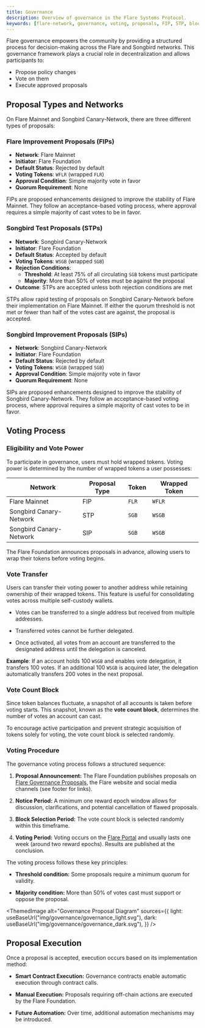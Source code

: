 ```yaml
---
title: Governance
description: Overview of governance in the Flare Systems Protocol.
keywords: [flare-network, governance, voting, proposals, FIP, STP, blockchain]
---
```



Flare governance empowers the community by providing a structured process for decision-making across the Flare and Songbird networks.
This governance framework plays a crucial role in decentralization and allows participants to:

- Propose policy changes
- Vote on them
- Execute approved proposals

## Proposal Types and Networks

On Flare Mainnet and Songbird Canary-Network, there are three different types of proposals:

### Flare Improvement Proposals (FIPs)

- **Network**: Flare Mainnet
- **Initiator**: Flare Foundation
- **Default Status**: Rejected by default
- **Voting Tokens**: `WFLR` (wrapped `FLR`)
- **Approval Condition**: Simple majority vote in favor
- **Quorum Requirement**: None

FIPs are proposed enhancements designed to improve the stability of Flare Mainnet.
They follow an acceptance-based voting process, where approval requires a simple majority of cast votes to be in favor.

### Songbird Test Proposals (STPs)

- **Network**: Songbird Canary-Network
- **Initiator**: Flare Foundation
- **Default Status**: Accepted by default
- **Voting Tokens**: `WSGB` (wrapped `SGB`)
- **Rejection Conditions**:
  - **Threshold**: At least 75% of all circulating `SGB` tokens must participate
  - **Majority**: More than 50% of votes must be against the proposal
- **Outcome**: STPs are accepted unless both rejection conditions are met

STPs allow rapid testing of proposals on Songbird Canary-Network before their implementation on Flare Mainnet.
If either the quorum threshold is not met or fewer than half of the votes cast are against, the proposal is accepted.

### Songbird Improvement Proposals (SIPs)

- **Network**: Songbird Canary-Network
- **Initiator**: Flare Foundation
- **Default Status**: Rejected by default
- **Voting Tokens**: `WSGB` (wrapped `SGB`)
- **Approval Condition**: Simple majority vote in favor
- **Quorum Requirement**: None

SIPs are proposed enhancements designed to improve the stability of Songbird Canary-Network.
They follow an acceptance-based voting process, where approval requires a simple majority of cast votes to be in favor.

## Voting Process

### Eligibility and Vote Power

To participate in governance, users must hold wrapped tokens. Voting power is determined by the number of wrapped tokens a user possesses:

| Network                 | Proposal Type | Token | Wrapped Token |
| ----------------------- | ------------- | ----- | ------------- |
| Flare Mainnet           | FIP           | `FLR` | `WFLR`        |
| Songbird Canary-Network | STP           | `SGB` | `WSGB`        |
| Songbird Canary-Network | SIP           | `SGB` | `WSGB`        |

The Flare Foundation announces proposals in advance, allowing users to wrap their tokens before voting begins.

### Vote Transfer

Users can transfer their voting power to another address while retaining ownership of their wrapped tokens. This feature is useful for consolidating votes across multiple self-custody wallets.

- Votes can be transferred to a single address but received from multiple addresses.

- Transferred votes cannot be further delegated.

- Once activated, all votes from an account are transferred to the designated address until the delegation is canceled.

**Example**: If an account holds 100 `WSGB` and enables vote delegation, it transfers 100 votes. If an additional 100 `WSGB` is acquired later, the delegation automatically transfers 200 votes in the next proposal.

### Vote Count Block

Since token balances fluctuate, a snapshot of all accounts is taken before voting starts.
This snapshot, known as the **vote count block**, determines the number of votes an account can cast.

To encourage active participation and prevent strategic acquisition of tokens solely for voting, the vote count block is selected randomly.

### Voting Procedure

The governance voting process follows a structured sequence:

1. **Proposal Announcement:** The Flare Foundation publishes proposals on [Flare Governance Proposals](https://proposals.flare.network/), the Flare website and social media channels (see footer for links).

2. **Notice Period:** A minimum one reward epoch window allows for discussion, clarifications, and potential cancellation of flawed proposals.

3. **Block Selection Period:** The vote count block is selected randomly within this timeframe.

4. **Voting Period:** Voting occurs on the [Flare Portal](https://portal.flare.network/) and usually lasts one week (around two reward epochs). Results are published at the conclusion.

The voting process follows these key principles:

- **Threshold condition:** Some proposals require a minimum quorum for validity.

- **Majority condition:** More than 50% of votes cast must support or oppose the proposal.

<ThemedImage
  alt="Governance Proposal Diagram"
  sources={{
    light: useBaseUrl("img/governance/governance_light.svg"),
    dark: useBaseUrl("img/governance/governance_dark.svg"),
  }}
/>

## Proposal Execution

Once a proposal is accepted, execution occurs based on its implementation method:

- **Smart Contract Execution:** Governance contracts enable automatic execution through contract calls.

- **Manual Execution:** Proposals requiring off-chain actions are executed by the Flare Foundation.

- **Future Automation:** Over time, additional automation mechanisms may be introduced.
